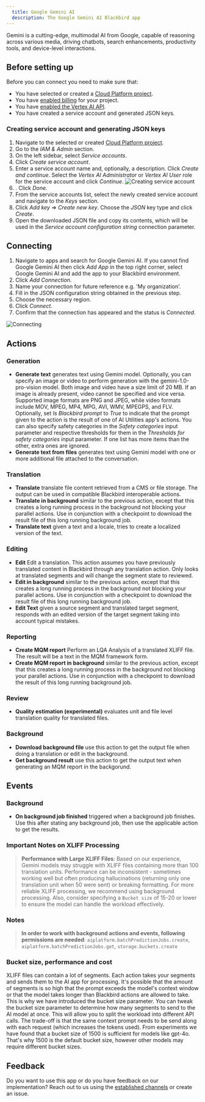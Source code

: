 ```yaml
---
  title: Google Gemini AI
  description: The Google Gemini AI Blackbird app
---
```


<LinkCard title="View on Github" target="_blank" href="https://github.com/bb-io/GoogleVertexAI" icon="github" />

Gemini is a cutting-edge, multimodal AI from Google, capable of reasoning across various media, driving chatbots, search enhancements, productivity tools, and device-level interactions.

## Before setting up

Before you can connect you need to make sure that:

- You have selected or created a [Cloud Platform project](https://console.cloud.google.com/project).
- You have [enabled billing](https://cloud.google.com/billing/docs/how-to/modify-project) for your project.
- You have [enabled the Vertex AI API](https://console.cloud.google.com/flows/enableapi?apiid=aiplatform.googleapis.com).
- You have created a service account and generated JSON keys.

### Creating service account and generating JSON keys

1. Navigate to the selected or created [Cloud Platform project](https://console.cloud.google.com/project).
2. Go to the _IAM & Admin_ section.
3. On the left sidebar, select _Service accounts_.
4. Click _Create service account_.
5. Enter a service account name and, optionally, a description. Click _Create and continue_. Select the _Vertex AI Administrator_ or _Vertex AI User_ role for the service account and click _Continue_. 
![Creating service account](https://raw.githubusercontent.com/bb-io/GoogleVertexAI/main/image/README/access.png)
6. . Click _Done_.
7. From the service accounts list, select the newly created service account and navigate to the _Keys_ section.
8. Click _Add key_ => _Create new key_. Choose the _JSON_ key type and click _Create_.
9. Open the downloaded JSON file and copy its contents, which will be used in the _Service account configuration string_ connection parameter.

## Connecting

1. Navigate to apps and search for Google Gemini AI. If you cannot find Google Gemini AI then click _Add App_ in the top right corner, select Google Gemini AI and add the app to your Blackbird environment.
2. Click _Add Connection_.
3. Name your connection for future reference e.g. 'My organization'.
4. Fill in the JSON configuration string obtained in the previous step.
5. Choose the necessary region.
6. Click _Connect_.
7. Confirm that the connection has appeared and the status is _Connected_.

![Connecting](https://raw.githubusercontent.com/bb-io/GoogleVertexAI/main/image/README/connecting.png)

## Actions

### Generation

- **Generate text** generates text using Gemini model. Optionally, you can specify an image or video to perform generation with the gemini-1.0-pro-vision model. Both image and video have a size limit of 20 MB. If an image is already present, video cannot be specified and vice versa. Supported image formats are PNG and JPEG, while video formats include MOV, MPEG, MP4, MPG, AVI, WMV, MPEGPS, and FLV. Optionally, set _Is Blackbird prompt_ to _True_ to indicate that the prompt given to the action is the result of one of AI Utilities app's actions. You can also specify safety categories in the _Safety categories_ input parameter and respective thresholds for them in the _Thresholds for safety categories_ input parameter. If one list has more items than the other, extra ones are ignored.
- **Generate text from files** generates text using Gemini model with one or more additional file attached to the conversation.

### Translation

- **Translate** translate file content retrieved from a CMS or file storage. The output can be used in compatible Blackbird interoperable actions.
- **Translate in background** similar to the previous action, except that this creates a long running process in the background not blocking your parallel actions. Use in conjunction with a checkpoint to download the result file of this long running background job.
- **Translate text** given a text and a locale, tries to create a localized version of the text.

### Editing

- **Edit** Edit a translation. This action assumes you have previously translated content in Blackbird through any translation action. Only looks at translated segments and will change the segment state to reviewed.
- **Edit in background** similar to the previous action, except that this creates a long running process in the background not blocking your parallel actions. Use in conjunction with a checkpoint to download the result file of this long running background job.
- **Edit Text** given a source segment and translated target segment, responds with an edited version of the target segment taking into account typical mistakes.

### Reporting

- **Create MQM report** Perform an LQA Analysis of a translated XLIFF file. The result will be a text in the MQM framework form.
- **Create MQM report in background** similar to the previous action, except that this creates a long running process in the background not blocking your parallel actions. Use in conjunction with a checkpoint to download the result of this long running background job.

### Review
- **Quality estimation (experimental)** evaluates unit and file level translation quality for translated files.

### Background
- **Download background file** use this action to get the output file when doing a translation or edit in the background.
- **Get background result** use this action to get the output text when generating an MQM report in the backgorund.

## Events

### Background
- **On background job finished** triggered when a background job finishes. Use this after stating any background job, then use the applicable action to get the results.

### Important Notes on XLIFF Processing

> **Performance with Large XLIFF Files**: Based on our experience, Gemini models may struggle with XLIFF files containing more than 100 translation units. Performance can be inconsistent - sometimes working well but often producing hallucinations (returning only one translation unit when 50 were sent) or breaking formatting. For more reliable XLIFF processing, we recommend using background processing. Also, consider specifying a `Bucket size` of 15-20 or lower to ensure the model can handle the workload effectively.

### Notes

> **In order to work with background actions and events, following permissions are needed**:  `aiplatform.batchPredictionJobs.create`, `aiplatform.batchPredictionJobs.get`, `storage.buckets.create`


### Bucket size, performance and cost

XLIFF files can contain a lot of segments. Each action takes your segments and sends them to the AI app for processing. It's possible that the amount of segments is so high that the prompt exceeds the model's context window or that the model takes longer than Blackbird actions are allowed to take. This is why we have introduced the bucket size parameter. You can tweak the bucket size parameter to determine how many segments to send to the AI model at once. This will allow you to split the workload into different API calls. The trade-off is that the same context prompt needs to be send along with each request (which increases the tokens used). From experiments we have found that a bucket size of 1500 is sufficient for models like gpt-4o. That's why 1500 is the default bucket size, however other models may require different bucket sizes.

## Feedback

Do you want to use this app or do you have feedback on our implementation? Reach out to us using the [established channels](https://www.blackbird.io/) or create an issue.

